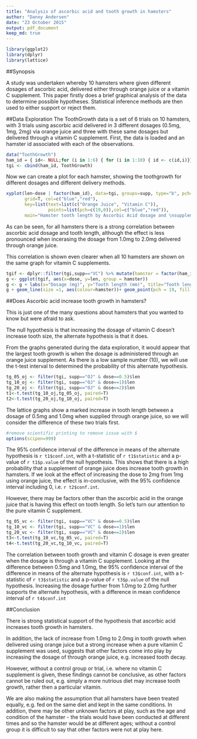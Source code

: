 ```yaml
---
title: "Analysis of ascorbic acid and tooth growth in hamsters"
author: "Danny Andersen"
date: "23 October 2015"
output: pdf_document
keep_md: true
---
```


```r
library(ggplot2)
library(dplyr)
library(lattice)
```

##Synopsis

A study was undertaken whereby 10 hamsters where given different dosages of ascorbic acid, delivered either through orange juice or a vitamin C supplement. This paper firstly does a brief graphical analysis of the data to determine possible hypotheses. Statistical inference methods are then used to either support or reject them.

##Data Exploration
The ToothGrowth data is a set of 6 trials on 10 hamsters, with 3 trials using ascorbic acid delivered in 3 different dosages (0.5mg, 1mg, 2mg) via orange juice and three with these same dosages but delivered through a vitamin C supplement. First, the data is loaded and an hamster id associated with each of the observations.
```r
data("ToothGrowth")
ham_id = { id<- NULL;for (i in 1:6) { for (i in 1:10) { id <- c(id,i)}}; id}
tgi <- cbind(ham_id, ToothGrowth)
```
Now we can create a plot for each hamster, showing the toothgrowth for different dosages and different delivery methods.

```r

xyplot(len~dose | factor(ham_id), data=tgi, groups=supp, type="b", pch=c(19,0), 
       grid=T, col=c("blue","red"), 
       key=list(text=list(c("Orange Juice", "Vitamin C")),
                points=list(pch=c(19,0)),col=c("blue","red")),
       main="Hamster tooth length by Ascorbic Acid dosage and \nsupplement type for 10 hamsters", xlab="Dosage (mg)", ylab="Tooth length (mm)")
```

As can be seen, for all hamsters there is a strong correlation between ascorbic acid dosage and tooth length, although the effect is less pronounced when incerasing the dosage from 1.0mg to 2.0mg delivered through orange juice.

This correlation is shown even clearer when all 10 hamsters are shown on the same graph for vitamin C supplements.  

```r
tgif <- dplyr::filter(tgi,supp=="VC") %>% mutate(hamster = factor(ham_id))
g <- ggplot(tgif, aes(x=dose, y=len, group = hamster))
g <- g + labs(x="Dosage (mg)", y="Tooth length (mm)", title="Tooth length by Ascorbic Acid dosage by Vitamin C \nsupplement for 10 Hamsters")
g + geom_line(size =1, aes(colour=hamster))+ geom_point(pch = 19, fill = "salmon", alpha = .5)
```

##Does Ascorbic acid increase tooth growth in hamsters?

This is just one of the many questions about hamsters that you wanted to know but were afraid to ask.

The null hypothesis is that increasing the dosage of vitamin C doesn't increase tooth size, the alternate hypothesis is that it does.

From the graphs generated during the data exploration, it would appear that the largest tooth growth is when the dosage is administered through an orange juice supplement. As there is a low sample number (10), we will use the t-test interval to determined the probability of this alternate hypothesis.

```r
tg_05_oj <- filter(tgi, supp=="OJ" & dose==0.5)$len
tg_10_oj <- filter(tgi, supp=="OJ" & dose==1)$len 
tg_20_oj <- filter(tgi, supp=="OJ" & dose==2)$len 
t1<-t.test(tg_10_oj,tg_05_oj, paired=T)
t2<-t.test(tg_20_oj,tg_10_oj, paired=T)
```

The lattice graphs show a marked increase in tooth length between a dosage of 0.5mg and 1.0mg when supplied through orange juice, so we will consider the difference of these two trials first.

```r
#remove scientific printing to remove issue with $
options(scipen=999)
```

The 95% confidence interval of the difference in means of the alternate hypothesis is `r t1$conf.int `, with a t-statistic of `r t1$statistic` and a p-value of `r t1$p.value` of the null hypothesis. This shows that there is a high probability that a supplement of orange juice does increase tooth growth in hamsters. If we look at the effect of increasing the dose to 2mg from 1mg using orange juice, the effect is in-conclusive, with the 95% confidence interval including 0, i.e. `r t2$conf.int`. 

However, there may be factors other than the ascorbic acid in the orange juice that is having this effect on tooth length. So let's turn our attention to the pure vitamin C supplement.

```r
tg_05_vc <- filter(tgi, supp=="VC" & dose==0.5)$len
tg_10_vc <- filter(tgi, supp=="VC" & dose==1)$len 
tg_20_vc <- filter(tgi, supp=="VC" & dose==2)$len 
t3<-t.test(tg_10_vc,tg_05_vc, paired=T)
t4<-t.test(tg_20_vc,tg_10_vc, paired=T)
```

The correlation between tooth growth and vitamin C dosage is even greater when the dosage is through a vitamin C supplement. Looking at the difference between 0.5mg and 1.0mg, the 95% confidence interval of the difference in means of the alternate hypothesis is `r t3$conf.int`, with a t-statistic of `r t3$statistic` and a p-value of `r t3$p.value` of the null hypothesis. Increasing the dosage further from 1.0mg to 2.0mg further supports the alternate hypothesis, with a difference in mean confidence interval of `r t4$conf.int`

##Conclusion

There is strong statistical support of the hypothesis that ascorbic acid increases tooth growth in hamsters.

In addition, the lack of increase from 1.0mg to 2.0mg in tooth growth when delivered using orange juice but a strong increase when a pure vitamin C supplement was used, suggests that other factors come into play by increasing the dosage of through orange juice, e.g. increased tooth decay.

However, without a control group or trial, i.e. where no vitamin C supplement is given, these findings cannot be conclusive, as other factors cannot be ruled out, e.g. simply a more nutrious diet may increase tooth growth, rather then a particular vitamin. 

We are also making the assumption that all hamsters have been treated equally, e.g. fed on the same diet and kept in the same conditions. In addition, there may be other unknown factors at play, such as the age and condition of the hamster - the trials would have been conducted at different times and so the hamster would be at different ages; without a control group it is difficult to say that other factors were not at play here.


